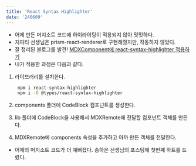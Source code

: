 ```yaml
---
title: 'React Syntax Highlighter'
date: '240609'
---
```


- 어제 만든 머지소트 코드에 하이라이팅이 적용되지 않아 밋밋하다.
- 지피티 선생님은 prism-react-renderer로 구현해줬지만, 작동하지 않았다.
- 잘 정리된 블로그를 발견! [MDXComponent에 react-syntax-highlighter 적용하기](https://velog.io/@songhaeunsong/Next.js-%EB%B8%94%EB%A1%9C%EA%B7%B8%EC%97%90-react-syntax-highlighter%EC%A0%81%EC%9A%A9%ED%95%98%EA%B8%B0)
- 내가 적용한 과정은 다음과 같다.

1. 라이브러리를 설치한다.

   ```bash
    npm i react-syntax-highlighter
    npm i -D @types/react-syntax-highlighter
   ```

2. components 폴더에 CodeBlock 컴포넌트를 생성한다.
3. lib 폴더에 CodeBlock을 사용해서 MDXRemote에 전달할 컴포넌트 객체를 만든다.
4. MDXRemote에 components 속성을 추가하고 아까 만든 객체를 전달한다.

- 어제의 머지소트 코드가 더 예뻐졌다. 송하은 선생님의 포스팅에 첫번째 하트를 드렸다.
